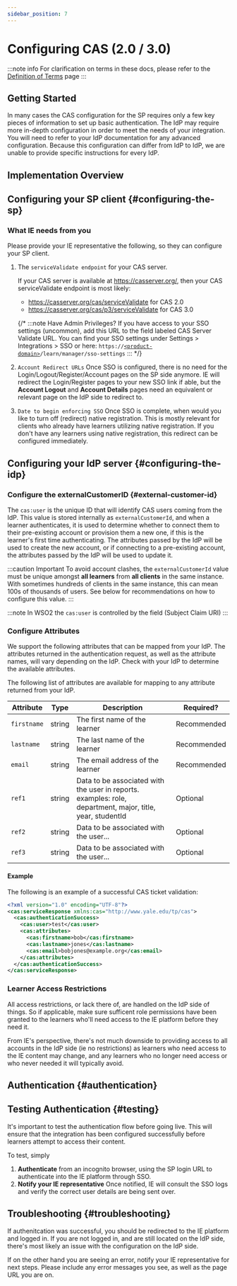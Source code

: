 ```yaml
---
sidebar_position: 7
---
```



# Configuring CAS (2.0 / 3.0)

:::note info
For clarification on terms in these docs, please refer to the [Definition of Terms](../../definition-of-terms) page
:::

## Getting Started

In many cases the CAS configuration for the SP requires only a few key pieces of information to set up basic authentication. The IdP may require more in-depth configuration in order to meet the needs of your integration.  You will need to refer to your IdP documentation for any advanced configuration. Because this configuration can differ from IdP to IdP, we are unable to provide specific instructions for every IdP.

## Implementation Overview

<ImplementationOverview />

## Configuring your SP client {#configuring-the-sp}

### What IE needs from you

Please provide your IE representative the following, so they can configure your SP client.

1. The `serviceValidate endpoint` for your CAS server.

    If your CAS server is available at https://casserver.org/, then your CAS serviceValidate endpoint is most likely:
    - https://casserver.org/cas/serviceValidate for CAS 2.0
    - https://casserver.org/cas/p3/serviceValidate for CAS 3.0

    {/* :::note Have Admin Privileges?
    If you have access to your SSO settings (uncommon), add this URL to the field labeled CAS Server Validate URL. You can find your SSO settings under Settings > Integrations > SSO or here: `https://`[`<product-domain>`](/definition-of-terms#product-domain)`/learn/manager/sso-settings`
    ::: */}

2. `Account Redirect URLs` Once SSO is configured, there is no need for the Login/Logout/Register/Account pages on the SP side anymore. IE will redirect the Login/Register pages to your new SSO link if able, but the **Account Logout** and **Account Details** pages need an equivalent or relevant page on the IdP side to redirect to.

  <AccountRedirectUrls />

3. `Date to begin enforcing SSO` Once SSO is complete, when would you like to turn off (redirect) native registration. This is mostly relevant for clients who already have learners utilizing native registration. If you don't have any learners using native registration, this redirect can be configured immediately.

## Configuring your IdP server {#configuring-the-idp}

### Configure the externalCustomerID {#external-customer-id}
The `cas:user` is the unique ID that will identify CAS users coming from the IdP. This value is stored internally as `externalCustomerId`, and when a learner authenticates, it is used to determine whether to connect them to their pre-existing account or provision them a new one, if this is the learner's first time authenticating. The attributes passed by the IdP will be used to create the new account, or if connecting to a pre-existing account, the attributes passed by the IdP will be used to update it.

:::caution Important
To avoid account clashes, the `externalCustomerId` value must be unique amongst **all learners** from **all clients** in the same instance. With sometimes hundreds of clients in the same instance, this can mean 100s of thousands of users. See below for recommendations on how to configure this value.
:::

:::note
In WSO2 the `cas:user` is controlled by the field (Subject Claim URI)
:::

<ExternalCustomerId />

### Configure Attributes

We support the following attributes that can be mapped from your IdP. The attributes returned in the authentication request, as well as the attribute names, will vary depending on the IdP. Check with your IdP to determine the available attributes.

The following list of attributes are available for mapping to any attribute returned from your IdP.

| Attribute | Type | Description | Required? |
| --------- | ---- | ----------- | --------- |
| `firstname` | string | The first name of the learner | Recommended |
| `lastname` | string | The last name of the learner | Recommended |
| `email` | string | The email address of the learner | Recommended |
| `ref1` | string | Data to be associated with the user in reports. examples: role, department, major, title, year, studentId | Optional |
| `ref2` | string | Data to be associated with the user... | Optional |
| `ref3` | string | Data to be associated with the user... | Optional |

#### Example
The following is an example of a successful CAS ticket validation:

```xml
<?xml version="1.0" encoding="UTF-8"?>
<cas:serviceResponse xmlns:cas="http://www.yale.edu/tp/cas">
  <cas:authenticationSuccess>
    <cas:user>test</cas:user>
    <cas:attributes>
      <cas:firstname>bob</cas:firstname>
      <cas:lastname>jones</cas:lastname>
      <cas:email>bobjones@example.org</cas:email>
    </cas:attributes>
  </cas:authenticationSuccess>
</cas:serviceResponse>
```


### Learner Access Restrictions
All access restrictions, or lack there of, are handled on the IdP side of things. So if applicable, make sure sufficent role permissions have been granted to the learners who'll need access to the IE platform before they need it.

From IE's perspective, there's not much downside to providing access to all accounts in the IdP side (ie no restrictions) as learners who need access to the IE content may change, and any learners who no longer need access or who never needed it will typically avoid.

## Authentication {#authentication}
<BuildingALoginUrl />

## Testing Authentication {#testing}
It's important to test the authentication flow before going live. This will ensure that the integration has been configured successfully before learners attempt to access their content.

To test, simply
1. **Authenticate** from an incognito browser, using the SP login URL to authenticate into the IE platform through SSO.
2. **Notify your IE representative** Once notified, IE will consult the SSO logs and verify the correct user details are being sent over.

## Troubleshooting {#troubleshooting}
If authenitcation was successful, you should be redirected to the IE platform and logged in. If you are not logged in, and are still located on the IdP side, there's most likely an issue with the configuration on the IdP side.

If on the other hand you are seeing an error, notify your IE representative for next steps. Please include any error messages you see, as well as the page URL you are on.
